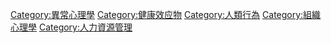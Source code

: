 {{Commonscat|Stress}}

[[Category:異常心理學|Category:異常心理學]]
[[Category:健康效应物|Category:健康效应物]]
[[Category:人類行為|Category:人類行為]]
[[Category:組織心理學|Category:組織心理學]]
[[Category:人力資源管理|Category:人力資源管理]]